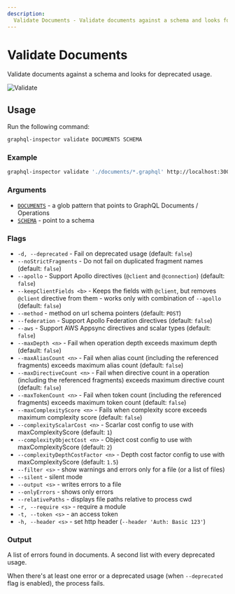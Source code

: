 ```yaml
---
description:
  Validate Documents - Validate documents against a schema and looks for deprecated usage.
---
```


# Validate Documents

Validate documents against a schema and looks for deprecated usage.

![Validate](/assets/img/cli/validate.jpg)

## Usage

Run the following command:

```sh
graphql-inspector validate DOCUMENTS SCHEMA
```

### Example

```sh
graphql-inspector validate './documents/*.graphql' http://localhost:3000/graphql
```

### Arguments

- [`DOCUMENTS`](../api/documents) - a glob pattern that points to GraphQL Documents / Operations
- [`SCHEMA`](../api/schema) - point to a schema

### Flags

- `-d, --deprecated` - Fail on deprecated usage (default: `false`)
- `--noStrictFragments` - Do not fail on duplicated fragment names (default: `false`)
- `--apollo` - Support Apollo directives (`@client` and `@connection`) (default: `false`)
- `--keepClientFields <b>` - Keeps the fields with `@client`, but removes `@client` directive from
  them - works only with combination of `--apollo` (default: `false`)
- `--method` - method on url schema pointers (default: `POST`)
- `--federation` - Support Apollo Federation directives (default: `false`)
- `--aws` - Support AWS Appsync directives and scalar types (default: `false`)
- `--maxDepth <n>` - Fail when operation depth exceeds maximum depth (default: `false`)
- `--maxAliasCount <n>` - Fail when alias count (including the referenced fragments) exceeds maximum
  alias count (default: `false`)
- `--maxDirectiveCount <n>` - Fail when directive count in a operation (including the referenced
  fragments) exceeds maximum directive count (default: `false`)
- `--maxTokenCount <n>` - Fail when token count (including the referenced fragments) exceeds maximum
  token count (default: `false`)
- `--maxComplexityScore <n>` - Fails when complexity score exceeds maximum complexity score
  (default: `false`)
- `--complexityScalarCost <n>` - Scarlar cost config to use with maxComplexityScore (default: `1`)
- `--complexityObjectCost <n>` - Object cost config to use with maxComplexityScore (default: `2`)
- `--complexityDepthCostFactor <n>` - Depth cost factor config to use with maxComplexityScore
  (default: `1.5`)
- `--filter <s>` - show warnings and errors only for a file (or a list of files)
- `--silent` - silent mode
- `--output <s>` - writes errors to a file
- `--onlyErrors` - shows only errors
- `--relativePaths` - displays file paths relative to process cwd
- `-r, --require <s>` - require a module
- `-t, --token <s>` - an access token
- `-h, --header <s>` - set http header (`--header 'Auth: Basic 123'`)

### Output

A list of errors found in documents. A second list with every deprecated usage.

When there's at least one error or a deprecated usage (when `--deprecated` flag is enabled), the
process fails.

